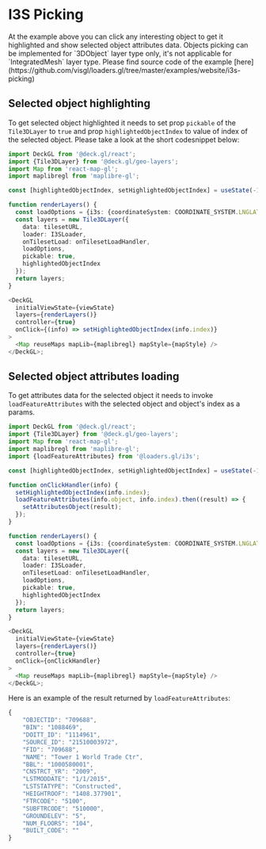 # I3S Picking


<div style={{height: '50vh'}}>
  <Demo />
</div>

<p></p>
At the example above you can click any interesting object to get it highlighted and show selected object attributes data.
Objects picking can be implemented for `3DObject` layer type only, it's not applicable for `IntegratedMesh` layer type.
Please find source code of the example [here](https://github.com/visgl/loaders.gl/tree/master/examples/website/i3s-picking)

## Selected object highlighting

To get selected object highlighted it needs to set prop `pickable` of the `Tile3DLayer` to `true` and prop `highlightedObjectIndex` to value of index of the selected object. Please take a look at the short codesnippet below:

```ts
import DeckGL from '@deck.gl/react';
import {Tile3DLayer} from '@deck.gl/geo-layers';
import Map from 'react-map-gl';
import maplibregl from 'maplibre-gl';

const [highlightedObjectIndex, setHighlightedObjectIndex] = useState(-1);

function renderLayers() {
  const loadOptions = {i3s: {coordinateSystem: COORDINATE_SYSTEM.LNGLAT_OFFSETS}};
  const layers = new Tile3DLayer({
    data: tilesetURL,
    loader: I3SLoader,
    onTilesetLoad: onTilesetLoadHandler,
    loadOptions,
    pickable: true,
    highlightedObjectIndex
  });
  return layers;
}

<DeckGL
  initialViewState={viewState}
  layers={renderLayers()}
  controller={true}
  onClick={(info) => setHighlightedObjectIndex(info.index)}
>
  <Map reuseMaps mapLib={maplibregl} mapStyle={mapStyle} />
</DeckGL>;
```

## Selected object attributes loading

To get attributes data for the selected object it needs to invoke `loadFeatureAttributes` with the selected object and object's index as a params.

```ts
import DeckGL from '@deck.gl/react';
import {Tile3DLayer} from '@deck.gl/geo-layers';
import Map from 'react-map-gl';
import maplibregl from 'maplibre-gl';
import {loadFeatureAttributes} from '@loaders.gl/i3s';

const [highlightedObjectIndex, setHighlightedObjectIndex] = useState(-1);

function onClickHandler(info) {
  setHighlightedObjectIndex(info.index);
  loadFeatureAttributes(info.object, info.index).then((result) => {
    setAttributesObject(result);
  });
}

function renderLayers() {
  const loadOptions = {i3s: {coordinateSystem: COORDINATE_SYSTEM.LNGLAT_OFFSETS}};
  const layers = new Tile3DLayer({
    data: tilesetURL,
    loader: I3SLoader,
    onTilesetLoad: onTilesetLoadHandler,
    loadOptions,
    pickable: true,
    highlightedObjectIndex
  });
  return layers;
}

<DeckGL
  initialViewState={viewState}
  layers={renderLayers()}
  controller={true}
  onClick={onClickHandler}
>
  <Map reuseMaps mapLib={maplibregl} mapStyle={mapStyle} />
</DeckGL>;
```

Here is an example of the result returned by `loadFeatureAttributes`:

```javascript
{
    "OBJECTID": "709688",
    "BIN": "1088469",
    "DOITT_ID": "1114961",
    "SOURCE_ID": "21510003972",
    "FID": "709688",
    "NAME": "Tower 1 World Trade Ctr",
    "BBL": "1000580001",
    "CNSTRCT_YR": "2009",
    "LSTMODDATE": "1/1/2015",
    "LSTSTATYPE": "Constructed",
    "HEIGHTROOF": "1408.377901",
    "FTRCODE": "5100",
    "SUBFTRCODE": "510000",
    "GROUNDELEV": "5",
    "NUM_FLOORS": "104",
    "BUILT_CODE": ""
}
```
